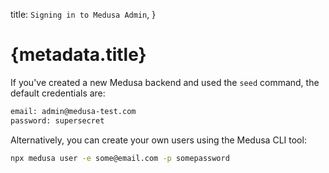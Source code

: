   title: `Signing in to Medusa Admin`,
}

# {metadata.title}

If you've created a new Medusa backend and used the `seed` command, the default credentials are:

```bash noReport
email: admin@medusa-test.com
password: supersecret
```

Alternatively, you can create your own users using the Medusa CLI tool:

```bash
npx medusa user -e some@email.com -p somepassword
```

